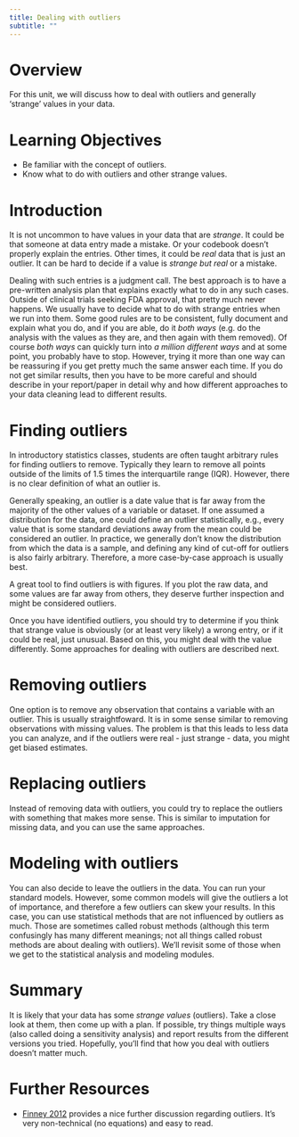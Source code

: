 ```yaml
---
title: Dealing with outliers
subtitle: ""
---
```


# Overview

For this unit, we will discuss how to deal with outliers and generally 'strange' values in your data.


# Learning Objectives

- Be familiar with the concept of outliers.
- Know what to do with outliers and other strange values. 


# Introduction

It is not uncommon to have values in your data that are *strange*. It could be that someone at data entry made a mistake. Or your codebook doesn't properly explain the entries. Other times, it could be *real* data that is just an outlier. It can be hard to decide if a value is *strange but real* or a mistake. 

Dealing with such entries is a judgment call. The best approach is to have a pre-written analysis plan that explains exactly what to do in any such cases. Outside of clinical trials seeking FDA approval, that pretty much never happens. We usually have to decide what to do with strange entries when we run into them. Some good rules are to be consistent, fully document and explain what you do, and if you are able, do it *both ways* (e.g. do the analysis with the values as they are, and then again with them removed). Of course *both ways* can quickly turn into *a million different ways* and at some point, you probably have to stop. However, trying it more than one way can be reassuring if you get pretty much the same answer each time. If you do not get similar results, then you have to be more careful and should describe in your report/paper in detail why and how different approaches to your data cleaning lead to different results.


# Finding outliers

In introductory statistics classes, students are often taught arbitrary rules
for finding outliers to remove. Typically they learn to remove all points
outside of the limits of 1.5 times the interquartile range (IQR). However, there is no clear definition of what an outlier is.

Generally speaking, an outlier is a date value that is far away from the majority of the other values of a variable or dataset. If one assumed a distribution for the data, one could define an outlier statistically, e.g., every value that is some standard deviations away from the mean could be considered an outlier. In practice, we generally don't know the distribution from which the data is a sample, and defining any kind of cut-off for outliers is also fairly arbitrary. Therefore, a more case-by-case approach is usually best.

A great tool to find outliers is with figures. If you plot the raw data, and some values are far away from others, they deserve further inspection and might be considered outliers.

Once you have identified outliers, you should try to determine if you think that strange value is obviously (or at least very likely) a wrong entry, or if it could be real, just unusual. Based on this, you might deal with the value differently. Some approaches for dealing with outliers are described next.


# Removing outliers

One option is to remove any observation that contains a variable with an outlier. This is usually straightfoward. It is in some sense similar to removing observations with missing values. The problem is that this leads to less data you can analyze, and if the outliers were real - just strange - data, you might get biased estimates. 



# Replacing outliers

Instead of removing data with outliers, you could try to replace the outliers with something that makes more sense. This is similar to imputation for missing data, and you can use the same approaches.



# Modeling with outliers

You can also decide to leave the outliers in the data. You can run your standard models. However, some common models will give the outliers a lot of importance, and therefore a few outliers can skew your results. In this case, you can use statistical methods that are not influenced by outliers as much. Those are sometimes called robust methods (although this term confusingly has many different meanings; not all things called robust methods are about dealing with outliers). We'll revisit some of those when we get to the statistical analysis and modeling modules.



# Summary 

It is likely that your data has some _strange values_ (outliers). Take a close look at them, then come up with a plan. If possible, try things multiple ways (also called doing a sensitivity analysis) and report results from the different versions you tried. Hopefully, you'll find that how you deal with outliers doesn't matter much.



# Further Resources

* [Finney 2012](https://www.tandfonline.com/doi/pdf/10.1198/000313006X150182) provides a nice further discussion regarding outliers. It's very non-technical (no equations) and easy to read.




